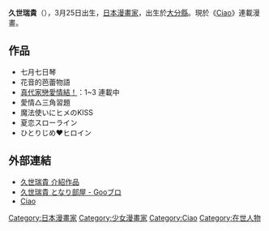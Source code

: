 {{Infobox writer
| 姓名          = 久世瑞貴
| 圖像          = 
| 圖像大小      = 
| 圖像說明      = 
| 原文名稱      = 
| 日文假名      = 
| 羅馬拼音      = 
| 字            = 
| 號            = 
| 本名          = 
| 筆名          = 久世 みずき
| 出生          = 3月24 日
| 出生地點      = {{日本}}·[[大分縣|大分縣]]
| 逝世          = 
| 逝世地點      = 
| 現居地        = 
| 職業          = [[漫畫家|漫畫家]]
| 國籍          = {{日本}}
| 民族          = 
| 公民權        = 
| 教育程度      = [[アミューズメントメディア総合学院|アミューズメントメディア総合学院]]
| 創作時期      = 2003年 -
| 體裁          = [[漫畫|漫畫]]
| 主題          = 
| 文學運動      = 
| 代表作        = 2003年、『デリシャス・レッスン』（小学館の『ちゃおDX』春号に掲載）にてデビュー。
| 父母          = 
| 配偶          = 
| 伴侶          = 
| 子女          = 
| 親屬          = 
| 受影響於      = 
| 施影響於      = 
| 獎項          = 
| 簽名          = 
}}
'''久世瑞貴'''（{{lang-ja|久世みずき}}），3月25日出生，[[日本|日本]][[漫畫家|漫畫家]]，出生於[[大分縣|大分縣]]。現於《[[Ciao|Ciao]]》連載漫畫。

==作品==
* 七月七日琴
* 花音的芭蕾物語
* [[真代家戀愛情結！|真代家戀愛情結！]]：1~3 連載中 
* 愛情△三角習題
* 魔法使いにヒメのKISS
*夏恋スローライン
*ひとりじめ♥ヒロイン

==外部連結==
* [http://www.ciao.shogakukan.co.jp/message/kuze/ 久世瑞貴 介紹作品] {{Wayback|url=http://www.ciao.shogakukan.co.jp/message/kuze/ |date=20191204163238 }}{{ja icon}}
* [http://blog.goo.ne.jp/kuzemizuki/ 久世瑞貴 となり部屋 - Gooブロ ] {{Wayback|url=http://blog.goo.ne.jp/kuzemizuki/ |date=20210102131335 }}{{ja icon}}
* [http://www.ciao.shogakukan.co.jp/ Ciao]{{Wayback|url=http://www.ciao.shogakukan.co.jp/ |date=20080615202159 }}{{ja icon}}

{{DEFAULTSORT:Kuze Muzuki}}
[[Category:日本漫畫家|Category:日本漫畫家]]
[[Category:少女漫畫家|Category:少女漫畫家]]
[[Category:Ciao|Category:Ciao]]
[[Category:在世人物|Category:在世人物]]